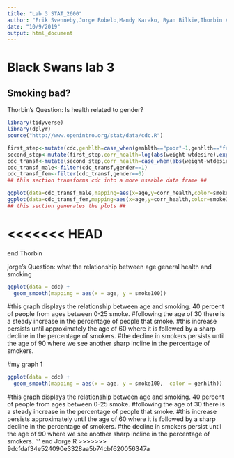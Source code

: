 ```yaml
---
title: "Lab 3 STAT_2600"
author: "Erik Svenneby,Jorge Robelo,Mandy Karako, Ryan Bilkie,Thorbin Atwell-Donaghey"
date: "10/9/2019"
output: html_document
---
```

# Black Swans lab 3
## Smoking bad?
Thorbin's Question: Is health related to gender? 
```r
library(tidyverse)
library(dplyr)
source("http://www.openintro.org/stat/data/cdc.R")

```
```r
first_step<-mutate(cdc,genhlth=case_when(genhlth=="poor"~1,genhlth=="fair"~2,genhlth=="good"~3,genhlth=="very good"~4,genhlth=="excellent"~5))
second_step<-mutate(first_step,corr_health=log(abs(weight-wtdesire),exp(1)))
cdc_transf<-mutate(second_step,corr_health=case_when(abs(weight-wtdesire)==0~genhlth,weight-wtdesire!=0~corr_health),gender=case_when(gender=="m"~1,gender=="f"~0),smoke100=case_when(smoke100==TRUE~"100 cig.club",smoke100==0~"non-smoker"))
cdc_transf_male<-filter(cdc_transf,gender==1)
cdc_transf_fem<-filter(cdc_transf,gender==0)
## this section transforms cdc into a more useable data frame ##
```
```r
ggplot(data=cdc_transf_male,mapping=aes(x=age,y=corr_health,color=smoke100))+geom_point()+geom_smooth(color="black")+facet_wrap(~smoke100)+ggtitle("A plot comparing male smokers to male non-smokers")+labs(y="Corrected health value",x= "age (years)")+theme(legend.title=element_blank())
ggplot(data=cdc_transf_fem,mapping=aes(x=age,y=corr_health,color=smoke100))+geom_point()+geom_smooth(color="black")+facet_wrap(~smoke100)+ggtitle("A plot comparing female smokers to female non-smokers")+labs(y="Corrected health value",x= "age (years)")+theme(legend.title=element_blank())
## this section generates the plots ##
```
<<<<<<< HEAD
=======
end Thorbin


jorge's Question: what the relationship between age general health and smoking 
```r
ggplot(data = cdc) + 
  geom_smooth(mapping = aes(x = age, y = smoke100))
```
#this graph displays the relationship between age and smoking. 40 percent of people from ages between 0-25 smoke. 
#following the age of 30 there is a steady increase in the percentage of people that smoke. 
#this increase persists until approximately the age of 60 where it is followed by a sharp decline in the percentage of smokers. 
#the decline in smokers persists until the age of 90 where we see another sharp incline in the percentage of smokers. 

#my graph 1 
```r
ggplot(data = cdc) + 
  geom_smooth(mapping = aes(x = age, y = smoke100,  color = genhlth))
```
#this graph displays the relationship between age and smoking. 40 percent of people from ages between 0-25 smoke. 
#following the age of 30 there is a steady increase in the percentage of people that smoke. 
#this increase persists approximately until the age of 60 where it is followed by a sharp decline in the percentage of smokers. 
#the decline in smokers persist until the age of 90 where we see another sharp incline in the percentage of smokers. 
'''
end Jorge R
>>>>>>> 9dcfdaf34e524090e3328aa5b74cbf620056347a
